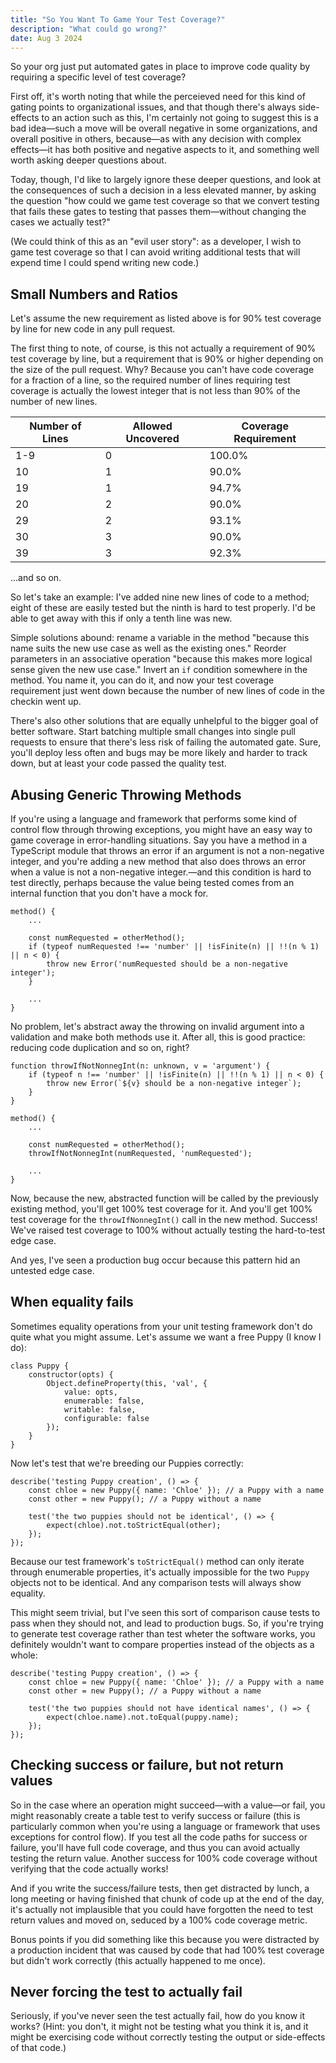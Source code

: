 ```yaml
---
title: "So You Want To Game Your Test Coverage?"
description: "What could go wrong?"
date: Aug 3 2024
---
```

So your org just put automated gates in place to improve code quality by requiring a specific level of test coverage?

First off, it's worth noting that while the perceieved need for this kind of gating points to organizational issues, and that though there's always side-effects to an action such as this, I'm certainly not going to suggest this is a bad idea&mdash;such a move will be overall negative in some organizations, and overall positive in others, because&mdash;as with any decision with complex effects&mdash;it has both positive and negative aspects to it, and something well worth asking deeper questions about.

Today, though, I'd like to largely ignore these deeper questions, and look at the consequences of such a decision in a less elevated manner, by asking the question "how could we game test coverage so that we convert testing that fails these gates to testing that passes them&mdash;without changing the cases we actually test?"

(We could think of this as an "evil user story": as a developer, I wish to game test coverage so that I can avoid writing additional tests that will expend time I could spend writing new code.)


## Small Numbers and Ratios

Let's assume the new requirement as listed above is for 90% test coverage by line for new code in any pull request.

The first thing to note, of course, is this not actually a requirement of 90% test coverage by line, but a requirement that is 90% or higher depending on the size of the pull request. Why? Because you can't have code coverage for a fraction of a line, so the required number of lines requiring test coverage is actually the lowest integer that is not less than 90% of the number of new lines.

|Number of Lines|Allowed Uncovered|Coverage Requirement|
|---|---|---|
|1-9|0|100.0%|
|10|1|90.0%|
|19|1|94.7%|
|20|2|90.0%|
|29|2|93.1%|
|30|3|90.0%|
|39|3|92.3%|

...and so on.

So let's take an example: I've added nine new lines of code to a method; eight of these are easily tested but the ninth is hard to test properly. I'd be able to get away with this if only a tenth line was new.

Simple solutions abound: rename a variable in the method "because this name suits the new use case as well as the existing ones." Reorder parameters in an associative operation "because this makes more logical sense given the new use case." Invert an `if` condition somewhere in the method. You name it, you can do it, and now your test coverage requirement just went down because the number of new lines of code in the checkin went up.

There's also other solutions that are equally unhelpful to the bigger goal of better software. Start batching multiple small changes into single pull requests to ensure that there's less risk of failing the automated gate. Sure, you'll deploy less often and bugs may be more likely and harder to track down, but at least your code passed the quality test.


## Abusing Generic Throwing Methods

If you're using a language and framework that performs some kind of control flow through throwing exceptions, you might have an easy way to game coverage in error-handling situations. Say you have a method in a TypeScript module that throws an error if an argument is not a non-negative integer, and you're adding a new method that also does throws an error when a value is not a non-negative integer.&mdash;and this condition is hard to test directly, perhaps because the value being tested comes from an internal function that you don't have a mock for.

```
method() {
    ...

    const numRequested = otherMethod();
    if (typeof numRequested !== 'number' || !isFinite(n) || !!(n % 1) || n < 0) {
        throw new Error('numRequested should be a non-negative integer');
    }

    ...
}
```

No problem, let's abstract away the throwing on invalid argument into a validation and make both methods use it. After all, this is good practice: reducing code duplication and so on, right?

```
function throwIfNotNonnegInt(n: unknown, v = 'argument') {
    if (typeof n !== 'number' || !isFinite(n) || !!(n % 1) || n < 0) {
        throw new Error(`${v} should be a non-negative integer`);
    }
}

method() {
    ...

    const numRequested = otherMethod();
    throwIfNotNonnegInt(numRequested, 'numRequested');

    ...
}
```

Now, because the new, abstracted function will be called by the previously existing method, you'll get 100% test coverage for it. And you'll get 100% test coverage for the `throwIfNonnegInt()` call in the new method. Success! We've raised test coverage to 100% without actually testing the hard-to-test edge case.

And yes, I've seen a production bug occur because this pattern hid an untested edge case. 


## When equality fails

Sometimes equality operations from your unit testing framework don't do quite what you might assume. Let's assume we want a free Puppy (I know I do):

```
class Puppy {
    constructor(opts) {
        Object.defineProperty(this, 'val', {
            value: opts,
            enumerable: false,
            writable: false,
            configurable: false
        });
    }
}
```

Now let's test that we're breeding our Puppies correctly:

```
describe('testing Puppy creation', () => {
    const chloe = new Puppy({ name: 'Chloe' }); // a Puppy with a name
    const other = new Puppy(); // a Puppy without a name

    test('the two puppies should not be identical', () => {
        expect(chloe).not.toStrictEqual(other);
    });
});
```

Because our test framework's `toStrictEqual()` method can only iterate through enumerable properties, it's actually impossible for the two `Puppy` objects not to be identical. And any comparison tests will always show equality.

This might seem trivial, but I've seen this sort of comparison cause tests to pass when they should not, and lead to production bugs. So, if you're trying to generate test coverage rather than test wheter the software works, you definitely wouldn't want to compare properties instead of the objects as a whole:

```
describe('testing Puppy creation', () => {
    const chloe = new Puppy({ name: 'Chloe' }); // a Puppy with a name
    const other = new Puppy(); // a Puppy without a name

    test('the two puppies should not have identical names', () => {
        expect(chloe.name).not.toEqual(puppy.name);
    });
});
```

## Checking success or failure, but not return values

So in the case where an operation might succeed&mdash;with a value&mdash;or fail, you might reasonably create a table test to verify success or failure (this is particularly common when you're using a language or framework that uses exceptions for control flow). If you test all the code paths for success or failure, you'll have full code coverage, and thus you can avoid actually testing the return value. Another success for 100% code coverage without verifying that the code actually works!

And if you write the success/failure tests, then get distracted by lunch, a long meeting or having finished that chunk of code up at the end of the day, it's actually not implausible that you could have forgotten the need to test return values and moved on, seduced by a 100% code coverage metric.

Bonus points if you did something like this because you were distracted by a production incident that was caused by code that had 100% test coverage but didn't work correctly (this actually happened to me once).


## Never forcing the test to actually fail

Seriously, if you've never seen the test actually fail, how do you know it works? (Hint: you don't, it might not be testing what you think it is, and it might be exercising code without correctly testing the output or side-effects of that code.)
